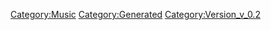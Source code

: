 {{Music
 |Name=シンデレラ
 |ID=58
 |Cov=56
 |Cd=31
 |Nam=56
 |Div=56
 |Ma=2
 |SerieId=4
 |SerieLogoId=4
 |WavId=56
 |VariationId=0
 |Dsc=56
 |Strt=10
 |ValkyrieBattle=1
 |ValkyrieIntro=1
 |ValkyrieIntroSky=1
 |DivaSolo=1
 |DivaMulti=1
 |Exp=2
 |OfficialName=シンデレラ
 |VocalName=飯島真理
 |Description=作品：超時空要塞マクロス<br /><br />歌手：飯島真理<br /><br />作詞：飯島真理<br />作曲：飯島真理
 |StoryTitle=
 |StoryDesc=
 |BuyURL=https://recochoku.jp/song/S20268897/single?ds=1004617760
 |BannerId=1
 |AnmStoreURL=https://anime.dmkt-sp.jp/animestore/ci_pc?workId=20626
}}
[[Category:Music]]
[[Category:Generated]]
[[Category:Version_v_0.2]]

